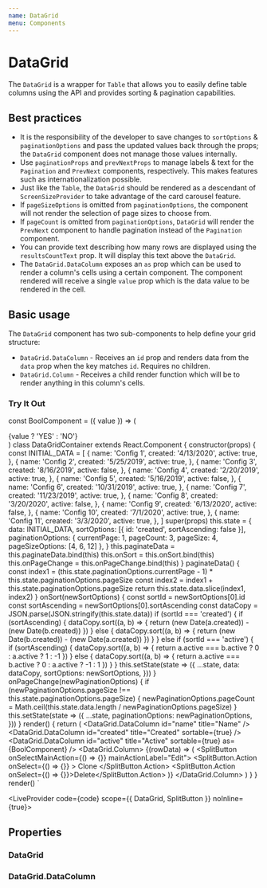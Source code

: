 ```yaml
---
name: DataGrid
menu: Components
---
```



# DataGrid

The `DataGrid` is a wrapper for `Table` that allows you to easily define table columns using the API and provides sorting & pagination capabilities.

## Best practices

- It is the responsibility of the developer to save changes to `sortOptions` & `paginationOptions` and pass the updated values back
  through the props; the `DataGrid` component does not manage those values internally.
- Use `paginationProps` and `prevNextProps` to manage labels & text for the `Pagination` and `PrevNext` components, respectively. This
  makes features such as internationalization possible.
- Just like the `Table`, the `DataGrid` should be rendered as a descendant of `ScreenSizeProvider` to take advantage of the card carousel feature.
- If `pageSizeOptions` is omitted from `paginationOptions`, the component will not render the selection of page sizes to choose from.
- If `pageCount` is omitted from `paginationOptions`, `DataGrid` will render the `PrevNext` component to handle pagination instead of the `Pagination` component.
- You can provide text describing how many rows are displayed using the `resultsCountText` prop. It will display this text above the `DataGrid`.
- The `DataGrid.DataColumn` exposes an `as` prop which can be used to render a column's cells using a certain component. The component rendered will
  receive a single `value` prop which is the data value to be rendered in the cell.

## Basic usage

The `DataGrid` component has two sub-components to help define your grid structure:
  - `DataGrid.DataColumn` - Receives an `id` prop and renders data from the `data` prop when the key matches `id`. Requires no children.
  - `DataGrid.Column` - Receives a child render function which will be to render anything in this column's cells.

### Try It Out

const BoolComponent = ({ value }) => (<div>{value ? 'YES' : 'NO'}</div>)
class DataGridContainer extends React.Component {
  constructor(props) {
    const INITIAL_DATA = [
      {
        name: 'Config 1',
        created: '4/13/2020',
        active: true,
      },
      {
        name: 'Config 2',
        created: '5/25/2019',
        active: true,
      },
      {
        name: 'Config 3',
        created: '8/16/2019',
        active: false,
      },
      {
        name: 'Config 4',
        created: '2/20/2019',
        active: true,
      },
      {
        name: 'Config 5',
        created: '5/16/2019',
        active: false,
      },
      {
        name: 'Config 6',
        created: '10/31/2019',
        active: true,
      },
      {
        name: 'Config 7',
        created: '11/23/2019',
        active: true,
      },
      {
        name: 'Config 8',
        created: '3/20/2020',
        active: false,
      },
      {
        name: 'Config 9',
        created: '6/13/2020',
        active: false,
      },
      {
        name: 'Config 10',
        created: '7/1/2020',
        active: true,
      },
      {
        name: 'Config 11',
        created: '3/3/2020',
        active: true,
      },
    ]
    super(props)
    this.state = {
      data: INITIAL_DATA,
      sortOptions: [{ id: 'created', sortAscending: false }],
      paginationOptions: { currentPage: 1, pageCount: 3, pageSize: 4, pageSizeOptions: [4, 6, 12] },
    }
    this.paginateData = this.paginateData.bind(this)
    this.onSort = this.onSort.bind(this)
    this.onPageChange = this.onPageChange.bind(this)
  }
  paginateData() {
    const index1 = (this.state.paginationOptions.currentPage - 1) * this.state.paginationOptions.pageSize
    const index2 = index1 + this.state.paginationOptions.pageSize
    return this.state.data.slice(index1, index2)
  }
  onSort(newSortOptions) {
    const sortId = newSortOptions[0].id
    const sortAscending = newSortOptions[0].sortAscending
    const dataCopy = JSON.parse(JSON.stringify(this.state.data))
    if (sortId === 'created') {
      if (sortAscending) {
        dataCopy.sort((a, b) => {
          return (new Date(a.created)) - (new Date(b.created))
        })
      } else {
        dataCopy.sort((a, b) => {
          return (new Date(b.created)) - (new Date(a.created))
        })
      }
    } else if (sortId === 'active') {
      if (sortAscending) {
        dataCopy.sort((a, b) => {
          return a.active === b.active ? 0 : a.active ? 1 : -1
        })
      } else {
        dataCopy.sort((a, b) => {
          return a.active === b.active ? 0 : a.active ? -1 : 1
        })
      }
    }
    this.setState(state => ({
      ...state,
      data: dataCopy,
      sortOptions: newSortOptions,
    }))
  }
  onPageChange(newPaginationOptions) {
    if (newPaginationOptions.pageSize !== this.state.paginationOptions.pageSize) {
      newPaginationOptions.pageCount = Math.ceil(this.state.data.length / newPaginationOptions.pageSize)
    }
    this.setState(state => ({
      ...state,
      paginationOptions: newPaginationOptions,
    }))
  }
  render() {
    return (
      <DataGrid
        data={this.paginateData()}
        paginationOptions={this.state.paginationOptions}
        sortOptions={this.state.sortOptions}
        onSort={this.onSort}
        onPageChange={this.onPageChange}
      >
        <DataGrid.DataColumn id="name" title="Name" />
        <DataGrid.DataColumn id="created" title="Created" sortable={true} />
        <DataGrid.DataColumn id="active" title="Active" sortable={true} as={BoolComponent} />
        <DataGrid.Column>
          {(rowData) => (
            <SplitButton onSelectMainAction={() => {}} mainActionLabel="Edit">
              <SplitButton.Action
                onSelect={() => {}}
              >
                Clone
              </SplitButton.Action>
              <SplitButton.Action onSelect={() => {}}>Delete</SplitButton.Action>
            </SplitButton>
          )}
        </DataGrid.Column>
      </DataGrid>
    )
  }
}
render(<DataGridContainer />)
`

<LiveProvider code={code} scope={{ DataGrid, SplitButton }} noInline={true}>
  <LiveEditor style={livePreviewStyle} />
  <LiveError />
  <LivePreview />
</LiveProvider>

## Properties

### DataGrid
<PropsTable of={DataGrid} />

### DataGrid.DataColumn
<PropsTable of={DataGrid} staticProp="DataColumn" />
